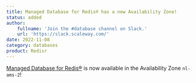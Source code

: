 ```yaml
---
title: Managed Database for Redis® has a new Availability Zone!
status: added
author:
    fullname: 'Join the #database channel on Slack.'
    url: 'https://slack.scaleway.com/'
date: 2022-11-08
category: databases
product: Redisr
---
```


[Managed Database for Redis®](/managed-databases/redis/quickstart/) is now available in the Availability Zone `nl-ams-2`!

